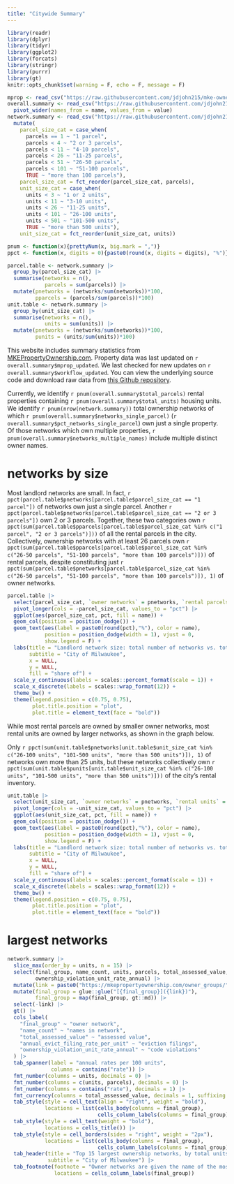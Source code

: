 ```yaml
---
title: "Citywide Summary"
---
```


```r
library(readr)
library(dplyr)
library(tidyr)
library(ggplot2)
library(forcats)
library(stringr)
library(purrr)
library(gt)
knitr::opts_chunk$set(warning = F, echo = F, message = F)

mprop <- read_csv("https://raw.githubusercontent.com/jdjohn215/mke-owner-networks/main/data/LandlordProperties-with-OwnerNetworks.csv")
overall.summary <- read_csv("https://raw.githubusercontent.com/jdjohn215/mke-owner-networks/main/data/overall-summary-stats.csv") |>
  pivot_wider(names_from = name, values_from = value)
network.summary <- read_csv("https://raw.githubusercontent.com/jdjohn215/mke-owner-networks/main/data/Landlord-network-summary-statistics.csv") |>
  mutate(
    parcel_size_cat = case_when(
      parcels == 1 ~ "1 parcel",
      parcels < 4 ~ "2 or 3 parcels",
      parcels < 11 ~ "4-10 parcels",
      parcels < 26 ~ "11-25 parcels",
      parcels < 51 ~ "26-50 parcels",
      parcels < 101 ~ "51-100 parcels",
      TRUE ~ "more than 100 parcels"),
    parcel_size_cat = fct_reorder(parcel_size_cat, parcels),
    unit_size_cat = case_when(
      units < 3 ~ "1 or 2 units",
      units < 11 ~ "3-10 units",
      units < 26 ~ "11-25 units",
      units < 101 ~ "26-100 units",
      units < 501 ~ "101-500 units",
      TRUE ~ "more than 500 units"),
    unit_size_cat = fct_reorder(unit_size_cat, units))

pnum <- function(x){prettyNum(x, big.mark = ",")}
ppct <- function(x, digits = 0){paste0(round(x, digits = digits), "%")}

parcel.table <- network.summary |>
  group_by(parcel_size_cat) |>
  summarise(networks = n(),
            parcels = sum(parcels)) |>
  mutate(pnetworks = (networks/sum(networks))*100,
         pparcels = (parcels/sum(parcels))*100)
unit.table <- network.summary |>
  group_by(unit_size_cat) |>
  summarise(networks = n(),
            units = sum(units)) |>
  mutate(pnetworks = (networks/sum(networks))*100,
         punits = (units/sum(units))*100)
```

This website includes summary statistics from [MKEPropertyOwnership.com](https://mkepropertyownership.com/). Property data was last updated on `r overall.summary$mprop_updated`. We last checked for new updates on `r overall.summary$workflow_updated`. You can view the underlying source code and download raw data from [this Github repository](https://github.com/jdjohn215/mke-owner-networks).

Currently, we identify `r pnum(overall.summary$total_parcels)` rental properties containing `r pnum(overall.summary$total_units)` housing units. We identify `r pnum(nrow(network.summary))` total ownership networks of which `r pnum(overall.summary$networks_single_parcel)` (`r overall.summary$pct_networks_single_parcel`) own just a single property. Of those networks which own multiple properties, `r pnum(overall.summary$networks_multiple_names)` include multiple distinct owner names.

#   networks by size

Most landlord networks are small. In fact, `r ppct(parcel.table$pnetworks[parcel.table$parcel_size_cat == "1 parcel"])` of networks own just a single parcel. Another `r ppct(parcel.table$pnetworks[parcel.table$parcel_size_cat == "2 or 3 parcels"])` own 2 or 3 parcels. Together, these two categories own `r ppct(sum(parcel.table$pparcels[parcel.table$parcel_size_cat %in% c("1 parcel", "2 or 3 parcels")]))` of all the rental parcels in the city. Collectively, ownership networks with at least 26 parcels own `r ppct(sum(parcel.table$pparcels[parcel.table$parcel_size_cat %in% c("26-50 parcels", "51-100 parcels", "more than 100 parcels")]))` of rental parcels, despite constituting just `r ppct(sum(parcel.table$pnetworks[parcel.table$parcel_size_cat %in% c("26-50 parcels", "51-100 parcels", "more than 100 parcels")]), 1)` of owner networks.

```r
parcel.table |>
  select(parcel_size_cat, `owner networks` = pnetworks, `rental parcels` = pparcels) |>
  pivot_longer(cols = -parcel_size_cat, values_to = "pct") |>
  ggplot(aes(parcel_size_cat, pct, fill = name)) +
  geom_col(position = position_dodge()) +
  geom_text(aes(label = paste0(round(pct),"%"), color = name),
            position = position_dodge(width = 1), vjust = 0,
            show.legend = F) +
  labs(title = "Landlord network size: total number of networks vs. total number of parcels",
       subtitle = "City of Milwaukee",
       x = NULL,
       y = NULL,
       fill = "share of") +
  scale_y_continuous(labels = scales::percent_format(scale = 1)) +
  scale_x_discrete(labels = scales::wrap_format(12)) +
  theme_bw() +
  theme(legend.position = c(0.75, 0.75),
        plot.title.position = "plot",
        plot.title = element_text(face = "bold"))
```

While most rental parcels are owned by smaller owner networks, most rental units are owned by larger networks, as shown in the graph below.

Only `r ppct(sum(unit.table$pnetworks[unit.table$unit_size_cat %in% c("26-100 units", "101-500 units", "more than 500 units")]), 1)` of networks own more than 25 units, but these networks collectively own `r ppct(sum(unit.table$punits[unit.table$unit_size_cat %in% c("26-100 units", "101-500 units", "more than 500 units")]))` of the city's rental inventory.

```r
unit.table |>
  select(unit_size_cat, `owner networks` = pnetworks, `rental units` = punits) |>
  pivot_longer(cols = -unit_size_cat, values_to = "pct") |>
  ggplot(aes(unit_size_cat, pct, fill = name)) +
  geom_col(position = position_dodge()) +
  geom_text(aes(label = paste0(round(pct),"%"), color = name),
            position = position_dodge(width = 1), vjust = 0,
            show.legend = F) +
  labs(title = "Landlord network size: total number of networks vs. total number of units",
       subtitle = "City of Milwaukee",
       x = NULL,
       y = NULL,
       fill = "share of") +
  scale_y_continuous(labels = scales::percent_format(scale = 1)) +
  scale_x_discrete(labels = scales::wrap_format(12)) +
  theme_bw() +
  theme(legend.position = c(0.75, 0.75),
        plot.title.position = "plot",
        plot.title = element_text(face = "bold"))
```

# largest networks

```r
network.summary |> 
  slice_max(order_by = units, n = 15) |> 
  select(final_group, name_count, units, parcels, total_assessed_value, annual_evict_filing_rate_per_unit,
         ownership_violation_unit_rate_annual) |>
  mutate(link = paste0("https://mkepropertyownership.com/owner_groups/", str_replace_all(final_group, " ", "%20"))) |>
  mutate(final_group = glue::glue("[{final_group}]({link})"),
         final_group = map(final_group, gt::md)) |>
  select(-link) |>
  gt() |>
  cols_label(
    "final_group" ~ "owner network",
    "name_count" ~ "names in network",
    "total_assessed_value" ~ "assessed value",
    "annual_evict_filing_rate_per_unit" ~ "eviction filings",
    "ownership_violation_unit_rate_annual" ~ "code violations"
  ) |>
  tab_spanner(label = "annual rates per 100 units",
              columns = contains("rate")) |>
  fmt_number(columns = units, decimals = 0) |>
  fmt_number(columns = c(units, parcels), decimals = 0) |>
  fmt_number(columns = contains("rate"), decimals = 1) |>
  fmt_currency(columns = total_assessed_value, decimals = 1, suffixing = T) |>
  tab_style(style = cell_text(align = "right", weight = "bold"),
            locations = list(cells_body(columns = final_group),
                             cells_column_labels(columns = final_group))) |>
  tab_style(style = cell_text(weight = "bold"),
            locations = cells_title()) |>
  tab_style(style = cell_borders(sides = "right", weight = "2px"),
            locations = list(cells_body(columns = final_group),
                             cells_column_labels(columns = final_group))) |>
  tab_header(title = "Top 15 largest ownership networks, by total units",
             subtitle = "City of Milwaukee") |>
  tab_footnote(footnote = "Owner networks are given the name of the most frequently used individual owner name in the network. Click the hyperlink to see the full list of properties, names, and connections between them.",
               locations = cells_column_labels(final_group))
```
